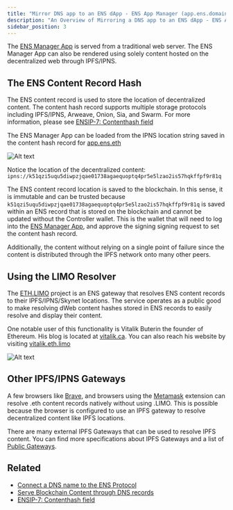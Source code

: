 ```yaml
---
title: "Mirror DNS app to an ENS dApp - ENS App Manager (app.ens.domains)"
description: "An Overview of Mirroring a DNS app to an ENS dApp - ENS App Manager (app.ens.domains)"
sidebar_position: 3
---
```


The [ENS Manager App](https://app.ens.domains) is served from a traditional web server. The ENS Manager App can also be rendered using solely content hosted on the decentralized web through IPFS/IPNS.

## The ENS Content Record Hash 

The ENS content record is used to store the location of decentralized content. The content hash record supports multiple storage protocols including IPFS/IPNS, Arweave, Onion, Sia, and Swarm. For more information, please see [ENSIP-7: Contenthash field](https://docs.ens.domains/ens-improvement-proposals/ensip-7-contenthash-field)

The ENS Manager App can be loaded from the IPNS location string saved in the content hash record for [app.ens.eth](https://app.ens.domains/name/app.ens.eth/details)

![Alt text](https://dnstoens.com/images/ipns-dapp-1.png "ENS App Content Hash")

Notice the location of the decentralized content: `ipns://k51qzi5uqu5diwpzjqae01738agaequoptq4pr5e5lzao2is57hqkffpf9r81q`

The ENS content record location is saved to the blockchain. In this sense, it is immutable and can be trusted because `k51qzi5uqu5diwpzjqae01738agaequoptq4pr5e5lzao2is57hqkffpf9r81q` is saved within an ENS record that is stored on the blockchain and cannot be updated without the Controller wallet. This is the wallet that will need to log into the [ENS Manager App](https://app.ens.domains), and approve the signing signing request to set the content hash record.

Additionally, the content without relying on a single point of failure since the content is distributed through the IPFS network onto many other peers.

## Using the LIMO Resolver

The [ETH.LIMO](https://eth.limo/) project is an ENS gateway that resolves ENS content records to their IPFS/IPNS/Skynet locations. The service operates as a public good to make resolving dWeb content hashes stored in ENS records to easily resolve and display their content.

One notable user of this functionality is Vitalik Buterin the founder of Ethereum. His blog is located at [vitalik.ca](https://vitalik.ca). You can also reach his website by visiting [vitalik.eth.limo](https://vitalik.eth.limo)

![Alt text](https://dnstoens.com/images/ipns-dapp-2.png "Vitalik.eth.limo")


## Other IPFS/IPNS Gateways

A few browsers like [Brave](#), and browsers using the [Metamask](#) extension can resolve .eth content records natively without using .LIMO. This is possible because the browser is configured to use an IPFS gateway to resolve decentralized content like IPFS locations.

There are many external IPFS Gateways that can be used to resolve IPFS content. You can find more specifications about IPFS Gateways and a list of [Public Gateways](https://docs.ipfs.tech/concepts/ipfs-gateway/#gateway-providers).

## Related

* [Connect a DNS name to the ENS Protocol](/importguide/1-index)
* [Serve Blockchain Content through DNS records](/importguide/4-index)
* [ENSIP-7: Contenthash field](https://docs.ens.domains/ens-improvement-proposals/ensip-7-contenthash-field)